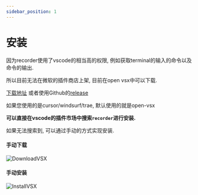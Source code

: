 ```yaml
---
sidebar_position: 1
---
```


# 安装

因为recorder使用了vscode的相当高的权限, 例如获取terminal的输入的命令以及命令的输出.

所以目前无法在微软的插件商店上架, 目前在open vsx中可以下载.

[下载地址](https://open-vsx.org/extension/TokenRollAI/recorder)
或者使用Github的[release](https://github.com/TokenRollAI/recorder/releases/latest)

如果您使用的是cursor/windsurf/trae, 默认使用的就是open-vsx

**可以直接在vscode的插件市场中搜索`recorder`进行安装.**

如果无法搜索到, 可以通过手动的方式实现安装.

#### 手动下载

![DownloadVSX](/img/download_vsx.png)

#### 手动安装

![InstallVSX](/img/install_vsx.png)
